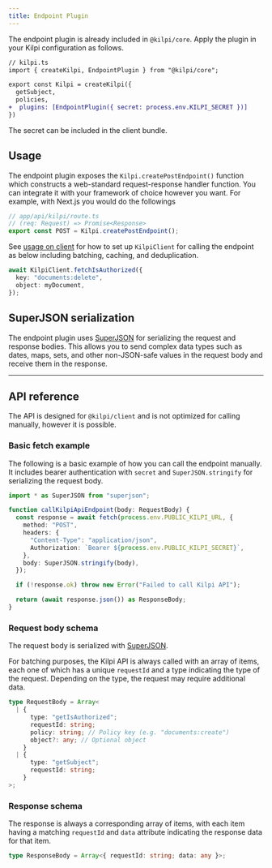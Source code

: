 ```yaml
---
title: Endpoint Plugin
---
```


The endpoint plugin is already included in `@kilpi/core`. Apply the plugin in your Kilpi configuration as follows.

```diff lang="ts"
// kilpi.ts
import { createKilpi, EndpointPlugin } from "@kilpi/core";

export const Kilpi = createKilpi({
  getSubject,
  policies,
+  plugins: [EndpointPlugin({ secret: process.env.KILPI_SECRET })]
})
```

The secret can be included in the client bundle.

## Usage

The endpoint plugin exposes the `Kilpi.createPostEndpoint()` function which constructs a web-standard request-response handler function. You can integrate it with your framework of choice however you want. For example, with Next.js you would do the followings

```ts
// app/api/kilpi/route.ts
// (req: Request) => Promise<Response>
export const POST = Kilpi.createPostEndpoint();
```

See [usage on client](/docs/getting-started/usage-on-client) for how to set up `KilpiClient` for calling the endpoint as below including batching, caching, and deduplication.

```ts
await KilpiClient.fetchIsAuthorized({
  key: "documents:delete",
  object: myDocument,
});
```

## SuperJSON serialization

The endpoint plugin uses [SuperJSON](https://www.npmjs.com/package/superjson) for serializing the request and response bodies. This allows you to send complex data types such as dates, maps, sets, and other non-JSON-safe values in the request body and receive them in the response.

---

## API reference

The API is designed for `@kilpi/client` and is not optimized for calling manually, however it is possible.

### Basic fetch example

The following is a basic example of how you can call the endpoint manually. It includes bearer authentication with `secret` and `SuperJSON.stringify` for serializing the request body.

```ts
import * as SuperJSON from "superjson";

function callKilpiApiEndpoint(body: RequestBody) {
  const response = await fetch(process.env.PUBLIC_KILPI_URL, {
    method: "POST",
    headers: {
      "Content-Type": "application/json",
      Authorization: `Bearer ${process.env.PUBLIC_KILPI_SECRET}`,
    },
    body: SuperJSON.stringify(body),
  });

  if (!response.ok) throw new Error("Failed to call Kilpi API");

  return (await response.json()) as ResponseBody;
}
```

### Request body schema

The request body is serialized with [SuperJSON](https://www.npmjs.com/package/superjson).

For batching purposes, the Kilpi API is always called with an array of items, each one of which has a unique `requestId` and a type indicating the type of the request. Depending on the type, the request may require additional data.

```ts
type RequestBody = Array<
  | {
      type: "getIsAuthorized";
      requestId: string;
      policy: string; // Policy key (e.g. "documents:create")
      object?: any; // Optional object
    }
  | {
      type: "getSubject";
      requestId: string;
    }
>;
```

### Response schema

The response is always a corresponding array of items, with each item having a matching `requestId` and `data` attribute indicating the response data for that item.

```ts
type ResponseBody = Array<{ requestId: string; data: any }>;
```
